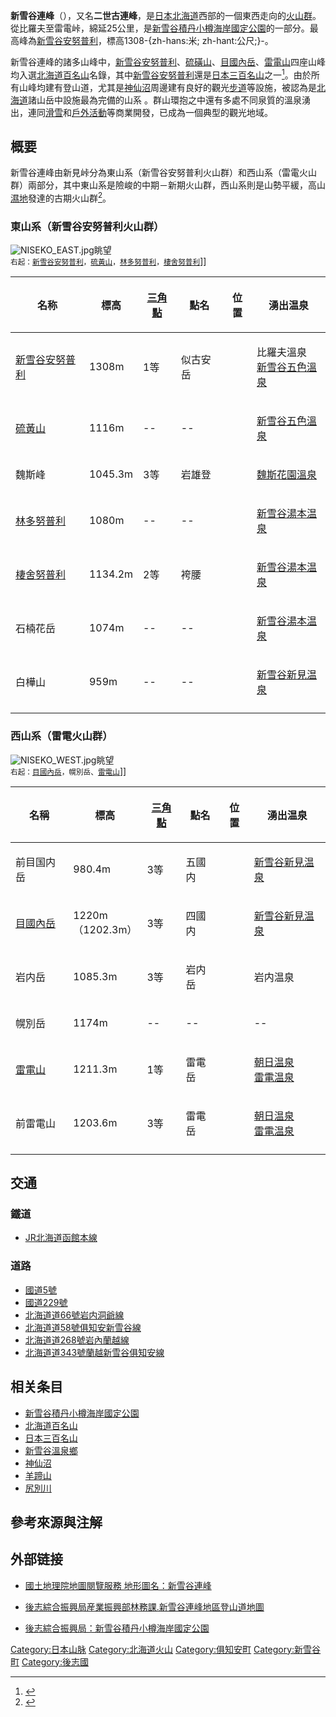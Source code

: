 {{Infobox mountain range
|name = 新雪谷連峰
|other_name = 二世古連峰
|photo = NISEKO RANGE 1.JPG
|photo_alt = 
|photo_caption = 從[[新雪谷安努普利|新雪谷安努普利]]俯瞰新雪谷連峰
<!-- Geography -->
|country_type = 國家
|country = {{JPN}}
|country1 = 
|country2 = 
|state_type = [[都道府縣|都道府縣]]
|state = [[File:Flag_of_Hokkaido_Prefecture.svg|22px]] [[北海道|北海道]]
|region_type = [[支廳|支廳]]
|region = [[後志綜合振興局|後志綜合振興局]]
|region1 = 
|district_type = [[郡|郡]]
|district = [[虻田郡|虻田郡]]
|district1 = [[岩內郡|岩內郡]]
|district2 = [[磯谷郡|磯谷郡]]
|city_type = [[町|町]]
|city = [[俱知安町|俱知安町]]
|city1 = [[新雪谷町|新雪谷町]]
|city2 = [[蘭越町|蘭越町]]
|city3 = [[共和町|共和町]]
|city4 = [[岩內町|岩內町]]
|border = 
|border1 = 
|biome = 
|topo_map =
|topo_maker =
<!-- Highest point -->
|highest = [[新雪谷安努普利|新雪谷安努普利]]
|highest_location = [[俱知安町|俱知安町]]、[[新雪谷町|新雪谷町]]
|elevation_m = 1308
|elevation_system = [[三角點|三角點]]
|elevation_note = 似古安岳
<!-- Coordinates of the highest point -->
|lat_d = 42|lat_m = 52|lat_s = 30|lat_NS  = N
|long_d= 140|long_m= 39|long_s= 32|long_EW = E
|coordinates_note = 
<!-- Range -->
|length_km = 25
|width_km = 
|area_km2 = 
|length_orientation = 東西走向
|width_orientation = 
|length_note = 
|width_note = 
|area_note = 
<!-- Overall coordinates for the range; usually the center of the range -->
|range_lat_d = |range_lat_m = |range_lat_s = |range_lat_NS  = 
|range_long_d= |range_long_m= |range_long_s= |range_long_EW =

|period = 約200萬年前－約30萬年前
|orogeny = [[火山爆發|火山爆發]]
<!-- Locator map; takes coordinates from "highest point" (and perhaps "range"; need to experiment and then correct this comment) -->
|map = Japan Hokkaido2
|map_alt = 
|map_caption = 新雪谷連峰在[[日本|日本]][[北海道|北海道]]的位置
|map_relief = 
|region_code =
|relief = 
}}

{{Japanese|japanese=ニセコ連峰|kana=ニセコれんほう|romaji=Niseko-renhō}}

'''新雪谷連峰'''（{{Jpn|j=ニセコ連峰|hg=ニセコれんほう|rm=Niseko-renhō|f=y}}），又名'''二世古連峰'''，是[[日本|日本]][[北海道|北海道]]西部的一個東西走向的[[火山群|火山群]]。從比羅夫至雷電峠，綿延25公里，是[[二世古積丹小樽海岸國定公園|新雪谷積丹小樽海岸國定公園]]的一部分。最高峰為[[新雪谷安努普利|新雪谷安努普利]]，標高1308-{zh-hans:米; zh-hant:公尺;}-。

新雪谷連峰的諸多山峰中，[[新雪谷安努普利|新雪谷安努普利]]、[[硫磺山_(新雪谷連峰)|硫磺山]]、[[目國內岳|目國內岳]]、[[雷電山|雷電山]]四座山峰均入選[[北海道百名山|北海道百名山]]名錄，其中[[新雪谷安努普利|新雪谷安努普利]]還是[[日本三百名山|日本三百名山]]之一<ref> {{Cite book | author = 梅沢俊、伊藤健次 | title = 新版 北海道百名山 | publisher =  山と溪谷社 | date = 2003-06-01 | ISBN = 978-4635530231 | accessdate = 2014-04-17 | language = ja }}</ref>。由於所有山峰均建有登山道，尤其是[[神仙沼|神仙沼]]周邊建有良好的觀光[[步道|步道]]等設施，被認為是[[北海道|北海道]]諸山岳中設施最為完備的山系 。群山環抱之中還有多處不同泉質的溫泉湧出，連同[[滑雪|滑雪]]和[[戶外活動|戶外活動]]等商業開發，已成為一個典型的觀光地域。

== 概要 ==
新雪谷連峰由新見峠分為東山系（新雪谷安努普利火山群）和西山系（雷電火山群）兩部分，其中東山系是險峻的中期－新期火山群，西山系則是山勢平緩，高山[[濕地|濕地]]發達的古期火山群<ref>{{Cite web |url = http://www.gsh.hro.or.jp/download/niseko_hotspring_pamphlet.pdf |title = ニセコの温泉　～火山と温泉～ |author = 北海道立総合研究機構環境・地質研究本部 |date = 2012-04-05 |language = ja |accessdate = 2014-04-17 |archive-date = 2013-05-01 |archive-url = https://web.archive.org/web/20130501083922/http://www.gsh.hro.or.jp/download/niseko_hotspring_pamphlet.pdf |dead-url = yes }}</ref>。

=== 東山系（新雪谷安努普利火山群） ===
[[File:NISEKO_EAST.jpg|thumb]]眺望<br /><small>右起：[[新雪谷安努普利|新雪谷安努普利]]，[[硫黃山_(北海道虻田郡)|硫黃山]]，[[林多努普利|林多努普利]]，[[棲舍努普利|棲舍努普利]]</small>]]

{| class="sortable wikitable"
|-
! 名称 || 標高 || [[三角點|三角點]] || 點名 || 位置|| 湧出温泉  
|-
! [[新雪谷安努普利|新雪谷安努普利]]
| 1308m
| 1等
| 似古安岳
| {{coord|42|52|30|N|140|39|32|E}}
| 比羅夫溫泉<br>[[新雪谷五色溫泉|新雪谷五色溫泉]]
|-
! [[硫黃山_(北海道虻田郡)|硫黃山]]
| 1116m
| --
| --
| {{coord|42|53|07|N|140|38|26|E}}
| [[新雪谷五色溫泉|新雪谷五色溫泉]]
|-
! 魏斯峰
| 1045.3m
| 3等
| 岩雄登
| {{coord|42|54|29|N|140|38|00|E}}
| [[魏斯花園溫泉|魏斯花園溫泉]]
|-
! [[林多努普利|林多努普利]]
| 1080m
| --
| --
| {{coord|42|53|07|N|140|37|05|E}}
| [[新雪谷湯本温泉|新雪谷湯本温泉]]
|-
! [[棲舍努普利|棲舍努普利]]
| 1134.2m
| 2等
| 袴腰
| {{coord|42|53|17|N|140|35|48|E}}
| [[新雪谷湯本温泉|新雪谷湯本温泉]]
|-
! 石楠花岳
| 1074m
| --
| --
| {{coord|42|53|20|N|140|34|38|E}}
| [[新雪谷湯本温泉|新雪谷湯本温泉]]
|-
! 白樺山
| 959m
| --
| --
| {{coord|42|53|58|N|140|33|37|E}}
| [[新雪谷新見温泉|新雪谷新見温泉]]
|-
|}

=== 西山系（雷電火山群） ===
[[File:NISEKO_WEST.jpg|thumb]]眺望<br /><small>右起：[[目國內岳|目國內岳]]，幌別岳、[[雷電山|雷電山]]</small>]]

{| class="sortable wikitable"
|-
! 名稱 || 標高 || [[三角點|三角點]] || 點名 || 位置|| 湧出温泉 
|-
! 前目国内岳
| 980.4m
| 3等
| 五國内
| {{coord|42|54|06|N|140|32|15|E}}
| [[新雪谷新見温泉|新雪谷新見温泉]]
|-
! [[目國內岳|目國內岳]]
| 1220m<br>（1202.3m）
| 3等
| 四國内
| {{coord|42|53|59|N|140|30|55|E}}
| [[新雪谷新見温泉|新雪谷新見温泉]]
|-
! 岩内岳
| 1085.3m
| 3等
| 岩内岳
| {{coord|42|55|23|N|140|30|45|E}}
| 岩内温泉
|-
! 幌別岳
| 1174m
| --
| --
| {{coord|42|54|32|N|140|29|26|E}}
| --
|-
! [[雷電山|雷電山]]
| 1211.3m
| 1等
| 雷電岳
| {{coord|42|54|13|N|140|28|11|E}}
| [[朝日温泉_(北海道)|朝日温泉]]<br>[[雷電温泉|雷電温泉]]
|-
! 前雷電山
| 1203.6m
| 3等
| 雷電岳
| {{coord|42|54|27|N|140|27|37|E}}
| [[朝日温泉_(北海道)|朝日温泉]]<br>[[雷電温泉|雷電温泉]]
|-
|}

== 交通 ==
=== 鐵道 ===
* [[北海道旅客鐵道|JR北海道]][[函館本線|函館本線]]
=== 道路 ===
* [[國道5號_(日本)|國道5號]]
* [[國道229號_(日本)|國道229號]]
* [[北海道道66號岩内洞爺線|北海道道66號岩内洞爺線]]
* [[北海道道58號俱知安新雪谷線|北海道道58號俱知安新雪谷線]]
* [[北海道道268號岩內蘭越線|北海道道268號岩內蘭越線]]
* [[北海道道343號蘭越新雪谷俱知安線|北海道道343號蘭越新雪谷俱知安線]]

== 相关条目 ==
* [[二世古積丹小樽海岸國定公園|新雪谷積丹小樽海岸國定公園]]
* [[北海道百名山|北海道百名山]]
* [[日本三百名山|日本三百名山]]
* [[新雪谷溫泉鄉|新雪谷溫泉鄉]]
* [[神仙沼|神仙沼]]
* [[羊蹄山|羊蹄山]]
* [[尻別川|尻別川]]

== 參考來源與注解 ==
<references />

== 外部链接 ==
* {{ja}} [https://web.archive.org/web/20140408221124/http://portal.cyberjapan.jp/site/mapuse4/#zoom=12&lat=42.891&lon=140.54832&layers=BTTT 國土地理院地圖閱覽服務 地形圖名：新雪谷連峰]
* {{ja}} [https://web.archive.org/web/20140419025442/http://www.shiribeshi.pref.hokkaido.lg.jp/ss/rnm/nisekosankeitozandoumap.htm 後志綜合振興局産業振興部林務課.新雪谷連峰地區登山道地圖]
* {{ja}} [http://www.pref.hokkaido.lg.jp/ks/skn/environ/parks/niseko.htm 後志綜合振興局：新雪谷積丹小樽海岸國定公園] {{Wayback|url=http://www.pref.hokkaido.lg.jp/ks/skn/environ/parks/niseko.htm |date=20131030224944 }}

{{新雪谷連峰}}
{{日本活火山}}
{{DEFAULTSORT:Niseko}}
[[Category:日本山脉|Category:日本山脉]]
[[Category:北海道火山|Category:北海道火山]]
[[Category:俱知安町|Category:俱知安町]]
[[Category:新雪谷町|Category:新雪谷町]]
[[Category:後志國|Category:後志國]]